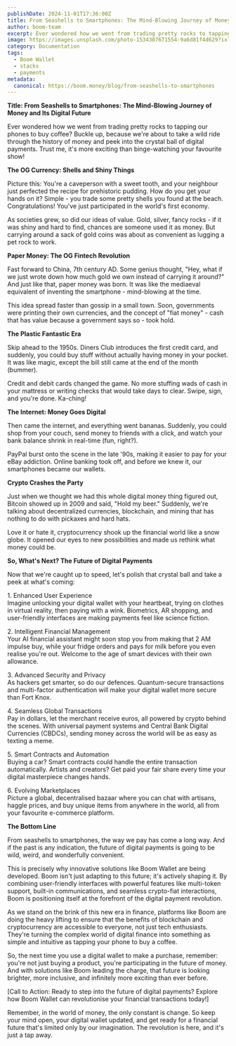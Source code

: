 ```yaml
---
publishDate: 2024-11-01T17:36:00Z
title: From Seashells to Smartphones: The Mind-Blowing Journey of Money and Its Digital Future
author: boom-team
excerpt: Ever wondered how we went from trading pretty rocks to tapping our phones to buy coffee? Buckle up, because we're about to take a wild ride through the history of money and peek into the crystal ball of digital payments. Trust me, it's more exciting than binge-watching your favourite show\!
image: https://images.unsplash.com/photo-1534307671554-9a6d81f4d629?ixlib=rb-4.0.3&ixid=M3wxMjA3fDB8MHxwaG90by1wYWdlfHx8fGVufDB8fHx8fA%3D%3D&auto=format&fit=crop&w=1651&q=80
category: Documentation
tags:
  - Boom Wallet
  - stacks
  - payments
metadata:
  canonical: https://boom.money/blog/from-seashells-to-smartphones
---
```


**Title: From Seashells to Smartphones: The Mind-Blowing Journey of Money and Its Digital Future**

Ever wondered how we went from trading pretty rocks to tapping our phones to buy coffee? Buckle up, because we're about to take a wild ride through the history of money and peek into the crystal ball of digital payments. Trust me, it's more exciting than binge-watching your favourite show\!

**The OG Currency: Shells and Shiny Things**

Picture this: You're a caveperson with a sweet tooth, and your neighbour just perfected the recipe for prehistoric pudding. How do you get your hands on it? Simple \- you trade some pretty shells you found at the beach. Congratulations\! You've just participated in the world's first economy.

As societies grew, so did our ideas of value. Gold, silver, fancy rocks \- if it was shiny and hard to find, chances are someone used it as money. But carrying around a sack of gold coins was about as convenient as lugging a pet rock to work.

**Paper Money: The OG Fintech Revolution**

Fast forward to China, 7th century AD. Some genius thought, "Hey, what if we just wrote down how much gold we own instead of carrying it around?" And just like that, paper money was born. It was like the mediaeval equivalent of inventing the smartphone \- mind-blowing at the time.

This idea spread faster than gossip in a small town. Soon, governments were printing their own currencies, and the concept of "fiat money" \- cash that has value because a government says so \- took hold.

**The Plastic Fantastic Era**

Skip ahead to the 1950s. Diners Club introduces the first credit card, and suddenly, you could buy stuff without actually having money in your pocket. It was like magic, except the bill still came at the end of the month (bummer).

Credit and debit cards changed the game. No more stuffing wads of cash in your mattress or writing checks that would take days to clear. Swipe, sign, and you're done. Ka-ching\!

**The Internet: Money Goes Digital**

Then came the internet, and everything went bananas. Suddenly, you could shop from your couch, send money to friends with a click, and watch your bank balance shrink in real-time (fun, right?).

PayPal burst onto the scene in the late '90s, making it easier to pay for your eBay addiction. Online banking took off, and before we knew it, our smartphones became our wallets.

**Crypto Crashes the Party**

Just when we thought we had this whole digital money thing figured out, Bitcoin showed up in 2009 and said, "Hold my beer." Suddenly, we're talking about decentralized currencies, blockchain, and mining that has nothing to do with pickaxes and hard hats.

Love it or hate it, cryptocurrency shook up the financial world like a snow globe. It opened our eyes to new possibilities and made us rethink what money could be.

**So, What's Next? The Future of Digital Payments**

Now that we're caught up to speed, let's polish that crystal ball and take a peek at what's coming:

1\. Enhanced User Experience  
Imagine unlocking your digital wallet with your heartbeat, trying on clothes in virtual reality, then paying with a wink. Biometrics, AR shopping, and user-friendly interfaces are making payments feel like science fiction.

2\. Intelligent Financial Management  
Your AI financial assistant might soon stop you from making that 2 AM impulse buy, while your fridge orders and pays for milk before you even realise you're out. Welcome to the age of smart devices with their own allowance.

3\. Advanced Security and Privacy  
As hackers get smarter, so do our defences. Quantum-secure transactions and multi-factor authentication will make your digital wallet more secure than Fort Knox.

4\. Seamless Global Transactions  
Pay in dollars, let the merchant receive euros, all powered by crypto behind the scenes. With universal payment systems and Central Bank Digital Currencies (CBDCs), sending money across the world will be as easy as texting a meme.

5\. Smart Contracts and Automation  
Buying a car? Smart contracts could handle the entire transaction automatically. Artists and creators? Get paid your fair share every time your digital masterpiece changes hands.

6\. Evolving Marketplaces  
Picture a global, decentralised bazaar where you can chat with artisans, haggle prices, and buy unique items from anywhere in the world, all from your favourite e-commerce platform.

**The Bottom Line**

From seashells to smartphones, the way we pay has come a long way. And if the past is any indication, the future of digital payments is going to be wild, weird, and wonderfully convenient.

This is precisely why innovative solutions like Boom Wallet are being developed. Boom isn't just adapting to this future; it's actively shaping it. By combining user-friendly interfaces with powerful features like multi-token support, built-in communications, and seamless crypto-fiat interactions, Boom is positioning itself at the forefront of the digital payment revolution.

As we stand on the brink of this new era in finance, platforms like Boom are doing the heavy lifting to ensure that the benefits of blockchain and cryptocurrency are accessible to everyone, not just tech enthusiasts. They're turning the complex world of digital finance into something as simple and intuitive as tapping your phone to buy a coffee.

So, the next time you use a digital wallet to make a purchase, remember: you're not just buying a product, you're participating in the future of money. And with solutions like Boom leading the charge, that future is looking brighter, more inclusive, and infinitely more exciting than ever before.

\[Call to Action: Ready to step into the future of digital payments? Explore how Boom Wallet can revolutionise your financial transactions today\!\]

Remember, in the world of money, the only constant is change. So keep your mind open, your digital wallet updated, and get ready for a financial future that's limited only by our imagination. The revolution is here, and it's just a tap away.  
